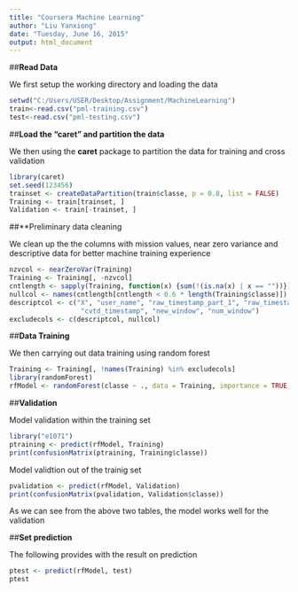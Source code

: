 ```yaml
---
title: "Coursera Machine Learning"
author: "Liu Yanxiong"
date: "Tuesday, June 16, 2015"
output: html_document
---
```


##**Read Data**
  
  We first setup the working directory and loading the data
```r
setwd("C:/Users/USER/Desktop/Assignment/MachineLearning")
train<-read.csv("pml-training.csv")
test<-read.csv("pml-testing.csv")
```
##**Load the "caret" and partition the data**
  
  We then using the **caret** package to partition the data for training and cross validation
```r
library(caret)
set.seed(123456)
trainset <- createDataPartition(train$classe, p = 0.8, list = FALSE)
Training <- train[trainset, ]
Validation <- train[-trainset, ]
```
##**Preliminary data cleaning
  
  We clean up the the columns with mission values, near zero variance and descriptive data for better machine training experience 
```r
nzvcol <- nearZeroVar(Training)
Training <- Training[, -nzvcol]
cntlength <- sapply(Training, function(x) {sum(!(is.na(x) | x == ""))})
nullcol <- names(cntlength[cntlength < 0.6 * length(Training$classe)])
descriptcol <- c("X", "user_name", "raw_timestamp_part_1", "raw_timestamp_part_2", 
                  "cvtd_timestamp", "new_window", "num_window")
excludecols <- c(descriptcol, nullcol)
```

##**Data Training**
  
  We then carrying out data training using random forest
```r
Training <- Training[, !names(Training) %in% excludecols]
library(randomForest)
rfModel <- randomForest(classe ~ ., data = Training, importance = TRUE, ntrees = 10)
```
##**Validation**
  
  Model validation within the training set
```r
library("e1071")
ptraining <- predict(rfModel, Training)
print(confusionMatrix(ptraining, Training$classe))
```
  
  Model validtion out of the trainig set
```r
pvalidation <- predict(rfModel, Validation)
print(confusionMatrix(pvalidation, Validation$classe))
```
  
  As we can see from the above two tables, the model works well for the validation

##**Set prediction**
  
  The following provides with the result on prediction
```r
ptest <- predict(rfModel, test)
ptest
```